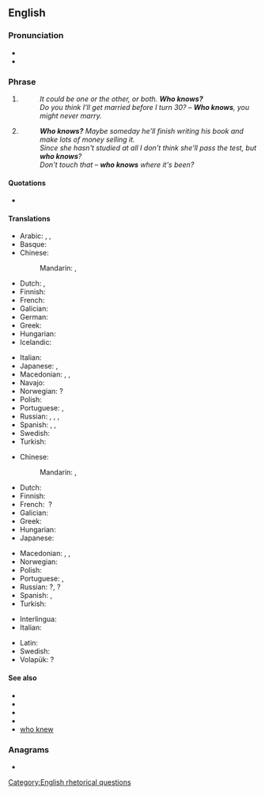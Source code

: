 ==English==

===Pronunciation===
* {{audio|en|en-us-who-knows.ogg|Audio (US)}}
* {{audio|en|En-au-who knows.ogg|Audio (AU)}}

===Phrase===
{{en-phrase|head=[[who]] [[know]]s?}}

# {{lb|en|rhetorical question}} {{n-g|A [[rhetorical question]] asked to show that the person asking it neither knows the answer nor knows who might.}}
#: ''It could be one or the other, or both. '''Who knows?'''''
#: ''Do you think I'll get married before I turn 30?'' – '''''Who knows''', you might never marry.''
# {{n-g|A rhetorical question asked to express the idea that anything is possible or that anything could happen.}}
#: '''''Who knows?''' Maybe someday he'll finish writing his book and make lots of money selling it.''
#: ''Since she hasn't studied at all I don't think she'll pass the test, but '''who knows'''?''
#: ''Don't touch that – '''who knows''' where it's been?''

====Quotations====
* {{seeCites|en}}

====Translations====
{{trans-top|rhetorical question: one doesn't know}}
* Arabic: {{t|ar|مَن يَدْرِي؟}}, {{t|ar|اَللّٰهُ أَعْلَم}}, {{t|ar|إِبْصَر}}
* Basque: {{t|eu|auskalo}}
* Chinese:
*: Mandarin: {{t+|cmn|誰知道|alt=誰知道？|sc=Hani}}, {{t+|cmn|谁知道|alt=谁知道？|tr=shéi zhīdào|sc=Hani}}
* Dutch: {{t|nl|wie weet}}, {{t|nl|wie zal het zeggen?}}
* Finnish: {{t|fi|[[kuka]][[-pa|pa]] [[tietää]]}}
* French: {{t+|fr|qui sait|alt=qui sait ?}} <!-- a space before ? is required -->
* Galician: {{t|gl|quen sabe?}}
* German: {{t|de|wer weiß?}}
* Greek: {{t|el|ποιος ξέρει;}}
* Hungarian: {{t|hu|[[ki]] [[tudja]]?}}
* Icelandic: {{t|is|hver veit|alt=hver veit?}}
{{trans-mid}}
* Italian: {{t+|it|chissà?}}
* Japanese: {{t|ja|さあ？|tr=sā?}}, {{t|ja|…[[かもしれない]]|tr=…ka mo shirenai}}
* Macedonian: {{t|mk|ко́јзнае}}, {{t|mk|кој го знае}}, {{t|mk|кој ќе знае}}
* Navajo: {{t|nv|haashį́į́ néelą́ą́ʼ?}}
* Norwegian: {{t|no|hvem vet}}?
* Polish: {{t+|pl|kto wie?}}
* Portuguese: {{t|pt|quem sabe?}}, {{t|pt|vai saber?}}
* Russian: {{t|ru|кто зна́ет?}}, {{t|ru|кто его знает|alt=кто его́ зна́ет?}}, {{t|ru|как знать?}}, {{t+|ru|чёрт его́ зна́ет!|sc=Cyrl}}
* Spanish: {{t|es|quién sabe|alt=¿quién sabe?}}, {{t|es|quién sabe|alt=¡quién sabe!}}, {{t|es|vete tú a saber}}
* Swedish: {{t|sv|vem vet?}}
* Turkish: {{t|tr|kim bilir}}
{{trans-bottom}}

{{trans-top|rhetorical question: anything is possible}}
* Chinese:
*: Mandarin: {{t+|cmn|誰知道|alt=誰知道？|sc=Hani}}, {{t+|cmn|谁知道|alt=谁知道？|tr=shéi zhīdào|sc=Hani}}
* Dutch: {{t|nl|wie weet?}}
* Finnish: {{t|fi|[[kuka]][[-pa|pa]] [[tietää]]}}
* French: {{t+|fr|qui sait}}&nbsp;?
* Galician: {{t|gl|quen sabe?}}
* Greek: {{t|el|ποιος ξέρει;}}
* Hungarian: {{t|hu|[[ki]] [[tudja]]?}}
* Japanese: {{t|ja|さあ？|tr=sā?}}
{{trans-mid}}
* Macedonian: {{t|mk|ко́јзнае}}, {{t|mk|кој го знае}}, {{t|mk|кој ќе знае}}
* Norwegian: {{t|no|hvem vet?}}
* Polish: {{t+|pl|kto wie?}}
* Portuguese: {{t|pt|quem sabe?}}, {{t|pt|vai saber?}}
* Russian: {{t|ru|кто зна́ет}}?, {{t|ru|кто его́ зна́ет}}?
* Spanish: {{t|es|quién sabe|alt=¿quién sabe?}}, {{t|es|quién sabe|alt=¡quién sabe!}}
* Turkish: {{t|tr|kim bilir?}}
{{trans-bottom}}

{{checktrans-top}}
* Interlingua: {{t-check|ia|Qui lo sape}}
* Italian: {{t-check|it|chissà}}
{{trans-mid}}
* Latin: {{t-check|la|qui sapit}}
* Swedish: {{t-check|sv|vem vet}}
* Volapük: {{t-check|vo|kin nolon}}?
{{trans-bottom}}

====See also====
* {{l|en|God knows}}
* {{l|en|go figure}}
* {{l|en|who can tell}}
* {{l|en|who cares}}
* [[who knew]]

===Anagrams===
* {{anagrams|en|a=hknoosww|knowhows}}

[[Category:English rhetorical questions]]